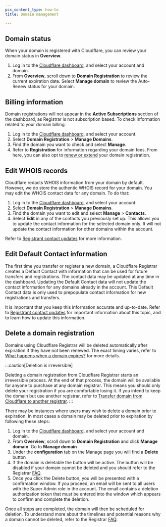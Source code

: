 ```yaml
---
pcx_content_type: how-to
title: Domain management

---
```



## Domain status

When your domain is registered with Cloudflare, you can review your domain status in **Overview**.

1. Log in to the [Cloudflare dashboard](https://dash.cloudflare.com/login), and select your account and domain.
2. From **Overview**, scroll down to **Domain Registration** to review the current expiration date. Select **Manage domain** to review the Auto-Renew status for your domain.

## Billing information

Domain registrations will not appear in the **Active Subscriptions** section of the dashboard, as Registrar is not subscription based. To check information related to your domain billing:

1. Log in to the [Cloudflare dashboard](https://dash.cloudflare.com/login), and select your account.
2. Select **Domain Registration** > **Manage Domains**.
3. Find the domain you want to check and select **Manage**.
4. Refer to **Registration** for information regarding your domain fees. From here, you can also opt to [renew or extend](/registrar/account-options/renew-domains/) your domain registration.

## Edit WHOIS records

Cloudflare redacts WHOIS information from your domain by default. However, we do store the authentic WHOIS record for your domain. You may edit the WHOIS contact data for any domain. To do that:

1. Log in to the [Cloudflare dashboard](https://dash.cloudflare.com/login), and select your account.
2. Select **Domain Registration** > **Manage Domains**.
3. Find the domain you want to edit and select **Manage** > **Contacts**.
4. Select **Edit** in any of the contacts you previously set up. This allows you to update the contact information for the selected domain only. It will not update the contact information for other domains within the account.

Refer to [Registrant contact updates](/registrar/account-options/domain-contact-updates/) for more information.

## Edit Default Contact information

The first time you transfer or register a new domain, a Cloudflare Registrar creates a Default Contact with information that can be used for future transfers and registrations. The contact data may be updated at any time in the dashboard. Updating the Default Contact data will not update the contact information for any domains already in the account. This Default Contact data is only used to prepopulate contact information for new registrations and transfers.

It is important that you keep this information accurate and up-to-date. Refer to [Registrant contact updates](/registrar/account-options/domain-contact-updates/) for important information about this topic, and to learn how to update this information.

## Delete a domain registration

Domains using Cloudflare Registrar will be deleted automatically after expiration if they have not been renewed. The exact timing varies, refer to [What happens when a domain expires?](/registrar/faq/#what-happens-when-a-domain-expires) for more details.

:::caution[Deletion is irreversible]

Deleting a domain registration from Cloudflare Registrar starts an irreversible process. At the end of that process, the domain will be available for anyone to purchase at any domain registrar. This means you should only delete your registration if you are comfortable losing it. If you intend to keep the domain but use another registrar, refer to [Transfer domain from Cloudflare to another registrar](/registrar/account-options/transfer-out-from-cloudflare/).
:::

There may be instances where users may wish to delete a domain prior to expiration. In most cases a domain may be deleted prior to expiration by following these steps:

1. Log in to the [Cloudflare dashboard](https://dash.cloudflare.com/login), and select your account and domain.
2. From **Overview**, scroll down to **Domain Registration** and click **Manage domain**. <LinkButton variant="primary" href="https://dash.cloudflare.com/?to=/:account/domains">Go to <strong>Manage domain</strong></LinkButton>
3. Under the **configuration** tab on the Manage page you will find a **Delete** button
4. If the domain is deletable the button will be active.  The button will be disabled if your domain cannot be deleted and you should refer to the Registrar [FAQ](/registrar/faq/#why-am-i-unable-to-delete-my-registrar-domain).
5. Once you click the Delete button, you will be presented with a confirmation window. If you proceed, an email will be sent to all users with the Super Admin role in the account. The email contains a deletion authorization token that must be entered into the window which appears to confirm and complete the deletion.

Once all steps are completed, the domain will then be scheduled for deletion. To understand more about the timelines and potential reasons why a domain cannot be deleted, refer to the Registrar [FAQ](/registrar/faq/#domain-deletions).
